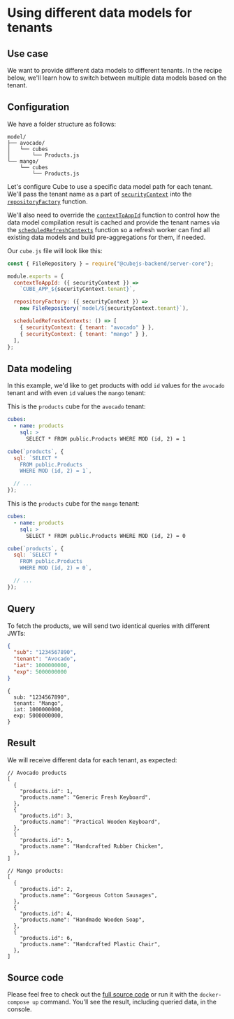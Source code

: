 # Using different data models for tenants

## Use case

We want to provide different data models to different tenants. In the recipe
below, we'll learn how to switch between multiple data models based on the
tenant.

## Configuration

We have a folder structure as follows:

```tree
model/
├── avocado/
│   └── cubes
│       └── Products.js
└── mango/
    └── cubes
        └── Products.js
```

Let's configure Cube to use a specific data model path for each tenant. We'll
pass the tenant name as a part of [`securityContext`](/product/auth/context#top)
into the
[`repositoryFactory`](/product/configuration/reference/config#repositoryfactory)
function.

We'll also need to override the
[`contextToAppId`](/product/configuration/reference/config#contexttoappid) function to
control how the data model compilation result is cached and provide the tenant
names via the
[`scheduledRefreshContexts`](/product/configuration/reference/config#scheduledrefreshcontexts)
function so a refresh worker can find all existing data models and build
pre-aggregations for them, if needed.

Our `cube.js` file will look like this:

```javascript
const { FileRepository } = require("@cubejs-backend/server-core");

module.exports = {
  contextToAppId: ({ securityContext }) =>
    `CUBE_APP_${securityContext.tenant}`,

  repositoryFactory: ({ securityContext }) =>
    new FileRepository(`model/${securityContext.tenant}`),

  scheduledRefreshContexts: () => [
    { securityContext: { tenant: "avocado" } },
    { securityContext: { tenant: "mango" } },
  ],
};
```

## Data modeling

In this example, we'd like to get products with odd `id` values for the
`avocado` tenant and with even `id` values the `mango` tenant:

This is the `products` cube for the `avocado` tenant:

<CodeTabs>

```yaml
cubes:
  - name: products
    sql: >
      SELECT * FROM public.Products WHERE MOD (id, 2) = 1
```

```javascript
cube(`products`, {
  sql: `SELECT *
    FROM public.Products
    WHERE MOD (id, 2) = 1`,

  // ...
});
```

</CodeTabs>

This is the `products` cube for the `mango` tenant:

<CodeTabs>

```yaml
cubes:
  - name: products
    sql: >
      SELECT * FROM public.Products WHERE MOD (id, 2) = 0
```

```javascript
cube(`products`, {
  sql: `SELECT *
    FROM public.Products
    WHERE MOD (id, 2) = 0`,

  // ...
});
```

</CodeTabs>

## Query

To fetch the products, we will send two identical queries with different JWTs:

```json
{
  "sub": "1234567890",
  "tenant": "Avocado",
  "iat": 1000000000,
  "exp": 5000000000
}
```

```json5
{
  sub: "1234567890",
  tenant: "Mango",
  iat: 1000000000,
  exp: 5000000000,
}
```

## Result

We will receive different data for each tenant, as expected:

```json5
// Avocado products
[
  {
    "products.id": 1,
    "products.name": "Generic Fresh Keyboard",
  },
  {
    "products.id": 3,
    "products.name": "Practical Wooden Keyboard",
  },
  {
    "products.id": 5,
    "products.name": "Handcrafted Rubber Chicken",
  },
]
```

```json5
// Mango products:
[
  {
    "products.id": 2,
    "products.name": "Gorgeous Cotton Sausages",
  },
  {
    "products.id": 4,
    "products.name": "Handmade Wooden Soap",
  },
  {
    "products.id": 6,
    "products.name": "Handcrafted Plastic Chair",
  },
]
```

## Source code

Please feel free to check out the
[full source code](https://github.com/cube-js/cube/tree/master/examples/recipes/using-different-schemas-for-tenants)
or run it with the `docker-compose up` command. You'll see the result, including
queried data, in the console.
